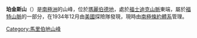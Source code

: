 {{coord|76|32|S|144|8|W|display=title}}

'''珀金斯山'''（{{lang-en|Mount Perkins}}）是[[南極洲|南極洲]]的山峰，位於[[瑪麗伯德地|瑪麗伯德地]]，處於[[福士迪克山脈|福士迪克山脈]]東端，屬於[[福特山脈|福特山脈]]的一部分，在1934年12月由[[美國|美國]]探險隊發現，現時由[[南極條約體系|南極條約體系]]管理。

{{DEFAULTSORT:Mount Perkins}}
[[Category:馬里伯地山峰|Category:馬里伯地山峰]]


{{MarieByrdLand-geo-stub}}